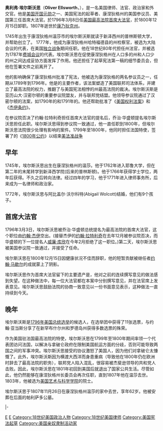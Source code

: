 {{noteTA
|1=zh:佐治;zh-hans:乔治;zh-hk:佐治;zh-sg:乔治;zh-tw:喬治;zh-cn:乔治
}}
{{Infobox officeholder
|name         = 奥利弗·埃尔斯沃思
|original_name ={{lang|en|Oliver Ellsworth}}
|image        = Oliver ellsworth.jpeg
|order               = 3
|office       = 美国首席大法官
|nominator    = [[乔治·华盛顿|乔治·华盛顿]]
|term_start   = 1796年3月4日
|term_end     = 1800年12月15日
|predecessor  = [[约翰·拉特利奇|约翰·拉特利奇]]
|successor    = [[约翰·马歇尔|约翰·马歇尔]]
|order1       = [[康涅狄格州|康涅狄格州]]参议员
|term_start1  = 1789年3月4日
|term_end1    = 1796年3月8日
|predecessor1 = ''无''
|successor1   = [[James_Hillhouse|James Hillhouse]]
|birth_date   = {{birth date|1745|4|29}}
|birth_place  = {{Flag|Kingdom of Great Britain}}[[英屬美洲|英屬美洲]][[康涅狄格州|康涅狄格州]][[温莎市|温莎市]]
|death_date   = {{death date and age|1807|11|26|1745|4|29}}
|death_place  =  {{Flagcountry|United States|1795|size=23px}}[[康涅狄格州|康涅狄格州]][[温莎市|温莎市]]
|party        = [[联邦党|联邦党]]
|spouse       = Abigail Wolcott
|education    = [[耶鲁大学|耶鲁大学]]<br>[[普林斯顿大学|普林斯顿大学]] ([[文学士|BA]])
|signature    = O Ellsworth Signature.svg
}}

'''奥利弗·埃尔斯沃思'''（'''Oliver Ellsworth'''，{{bd|1745年|4月29日|1807年|11月26日}}），是一名美国律师、法官、政治家和外交官。他是[[美国开国元勋|美国开国元勋]]之一、美国宪法的起草者、康涅狄格州的美国参议员、美国第三任首席大法官。於1796年3月8日任[[美国最高法院|美国最高法院]][[美国首席大法官|首席大法官]]，於1800年12月15日卸职。1807年逝世於[[康乃狄克州|康乃狄克州]]。

1745年出生于康涅狄格州温莎市的埃尔斯沃斯就读于新泽西州的普林斯顿大学，并帮助创立了{{tsl|en|American Whig–Cliosophic Society|美国辉格党社会}}。
1777年，他成为康涅狄格州哈特福德县的州检察官，被选为大陆会议的代表，在美国[[独立战争|独立战争]]期间任职。他在18世纪80年代担任州法官，并被选为1787年[[费城会议|费城会议]]的代表。埃尔斯沃思在促使康涅狄格州在人口多的州和人口少的州之间达成妥协方面发挥了作用。他还担任了起草宪法第一稿的细节委员会，但他在签署文件之前离开了。

他的影响确保了康涅狄格州批准了宪法，他被选为康涅狄格的两名参议员之一，任期从1789年到1796年。他是{{tsl|en|Judiciary Act of 1789|1789年《司法法案》}}的主要作者，该法案塑造了美国联邦司法体系，并建立了最高法院的权力，推翻了与美国宪法相悖的州最高法院的裁决。埃尔斯沃斯是亚历山大·汉密尔顿的重要参议院盟友，并与联邦党结盟。他领导参议院通过了汉密尔顿的法案，如1790年的{{tsl|en|Funding Act of 1790|《融资法案》}}和1791年的{{tsl|en|Bank Bill of 1791|《银行法案》}}。他还帮助批准了《[[美国权利法案|美国权利法案]]》和《[[杰伊条约|杰伊条约]]》。

在参议院否决了约翰·拉特利奇担任首席大法官的提名后，乔治·华盛顿提名埃尔斯沃思担任此职。埃尔斯沃思得到参议院一致通过，他一直任职到1800年，但埃尔斯沃思法院很少处理有影响的案件。1799年至1800年，他同时担任法国特使，签署了的《[[1800年公约|1800年公约]]》以结束[[美法准战争|美法准战争]]

== 早年 ==
1745年，埃尔斯沃思出生在康涅狄格州的温莎。他于1762年进入耶鲁大学，但在第二年的末尾转学到新泽西学院(后来的普林斯顿)。他于1766年获得学士学位，两年后获得{{tsl|en|Phi Beta Kappa|Phi Beta Kappa}}。不久之后转向法律。经过四年的学习，他于1771年进入律师事务所，后来成为一名律师和政治家。

1772年，埃尔斯沃思与阿比盖尔·沃尔科特(Abigail Wolcott)结婚，他们有9个孩子。

== 首席大法官 ==
1796年3月3日，埃尔斯沃思被乔治·华盛顿总统提名为最高法院的首席大法官，这个职位由[[约翰·杰伊|约翰·杰伊]]空出。(接替杰伊的[[约翰·拉特利奇|约翰·拉特利奇]]在去年12月被参议院否决，而华盛顿的下一位提名人[[威廉·库欣|威廉·库欣]]在今年2月拒绝了这一职位。)第二天，埃尔斯沃思被美国参议院一致通过，并接受了任命。

埃尔斯沃思在1800年12月15日因健康状况不佳而辞职，他的短暂贡献被继任者[[约翰·马歇尔|约翰·马歇尔]]的成就蒙上了阴影。

埃尔斯沃思作为首席大法官留下的主要遗产是，他对之前的连续撰写意见的做法感到失望。在这种做法中，每一位大法官都在本案中分别撰写意见，并在法官席上发表意见。埃尔斯沃思鼓励法院的协商一致意见以一份书面意见表示，这种做法一直持续到今天。

== 晚年 ==
埃尔斯沃斯是[[1796年美国总统选举|1796年美国总统选举]]的候选人，在选举团中获得了11张选票，与约翰·亚当斯分享了在新罕布什尔州和罗德岛州获得多数选票的殊荣。

作为美国驻法国最高法院的特使，埃尔斯沃思在1799年至1800年期间率领一个代表团访问法国，以解决与拿破仑政府在限制美国航运方面的分歧，否则可能导致两国之间的军事冲突。埃尔斯沃思接受的协议激怒了美国人，因为他们对拿破仑太慷慨了。此外，埃尔斯沃斯因为横渡大西洋而身患重病（导致他在1800年仍在欧洲时辞去了最高法院的职务），联邦党人陷入混乱，很容易被杰斐逊领导的共和党人击败。因此，埃尔斯沃思在1801年初回到美国后就退出了国家公共生活。尽管如此，他仍然能够在康涅狄格州长委员会再次任职，直到1807年他在温莎去世。1803年，他被选为[[美国艺术与科学学院|美国艺术与科学学院]]的院士。

埃尔斯沃思于1807年11月26日在康涅狄格州温莎的家中去世，享年62岁。他被安葬在{{tsl|en|First Church of Windsor|温莎第一教堂}}后面的帕利萨多公墓。

{{s-start}}
{{s-par|us-sen}}
{{s-new|seat}}
{{s-ttl|title={{link-en|康乃狄克州联邦参议员列表|List of United States Senators from Connecticut|康乃狄克州联邦参议员（第1组）}}
| years=1789–1796
| alongside=[[威廉·塞缪尔·约翰逊|威廉·塞缪尔·约翰逊]], [[罗杰·谢尔曼|罗杰·谢尔曼]]<br>[[Stephen_Mix_Mitchell|Stephen Mix Mitchell]], [[Jonathan_Trumbull_Jr.|Jonathan Trumbull Jr.]]
}}
{{s-aft|after=[[James_Hillhouse|James Hillhouse]]}}
|-
{{s-legal}}
{{s-bef|before=[[约翰·拉特利奇|约翰·拉特利奇]]}}
{{s-ttl|title=[[美国首席大法官|美国首席大法官]]|years=1796–1800}}
{{s-aft|after=[[约翰·马歇尔|约翰·马歇尔]]}}
{{s-end}}

{{美國首席大法官}}
{{start U.S. Supreme Court composition| CJ=埃尔斯沃思}}
{{U.S. Supreme Court composition court lifespan| cj=奥利弗·埃尔斯沃思| years=1796–1800}}
{{U.S. Supreme Court composition 1796–1798}}
{{U.S. Supreme Court composition 1799}}
{{U.S. Supreme Court composition 1800}}
{{end U.S. Supreme Court composition}}
{{Authority control}}

{{DEFAULTSORT:Ellsworth, Oliver}}
[[Category:耶魯大學校友|E]]
[[Category:普林斯頓大學校友|E]]
[[Category:18世纪美国政治人物|Category:18世纪美国政治人物]]
[[Category:18世纪美国律师|Category:18世纪美国律师]]
[[Category:美国宪法起草|Category:美国宪法起草]]
[[Category:美国亲奴隶制活动家|Category:美国亲奴隶制活动家]]